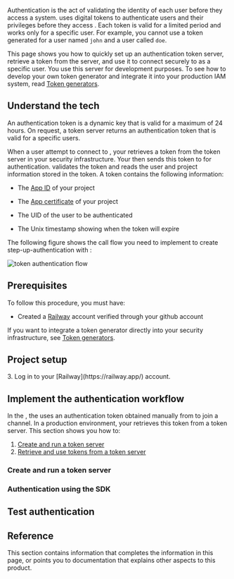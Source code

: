 
Authentication is the act of validating the identity of each user before they access a system. <Vg k="COMPANY" />
uses digital tokens to authenticate users and their privileges before they access <Vg k="MESS" />. Each token is valid
for a limited period and works only for a specific user. For example, you cannot use a token generated for a user
named `john` and a user called `doe`.

This page shows you how to quickly set up an authentication token server, retrieve a token from the server, and use
it to connect securely to <Vg k="MESS" /> as a specific user. You use this server for development
purposes. To see how to develop your own token generator and integrate it into your production IAM system, read
[Token generators](/signaling/develop/integrate-token-generation).

## Understand the tech

An authentication token is a dynamic key that is valid for a maximum of 24 hours. On request, a token server returns
an authentication token that is valid for a specific users.

When a user attempt to connect to <Vg k="MESS" />, your <Vpl k="CLIENT" />  retrieves a token from the
token server in your security infrastructure. Your <Vpl k="CLIENT" /> then sends this token  to <Vg
k="AGORA_BACKEND" /> for authentication. <Vg k="AGORA_BACKEND" /> validates the token and reads the user and
project information stored in the token. A token contains the following information:

-   The [App ID](../reference/manage-agora-account#get-the-app-id) of your <Vg k="COMPANY" /> project

-   The [App certificate](../reference/manage-agora-account#get-the-app-certificate) of your <Vg k="COMPANY" /> project

-   The UID of the user to be authenticated

-   The Unix timestamp showing when the token will expire

The following figure shows the call flow you need to implement to  create step-up-authentication with <Vpd k="MESS"/>:

![token authentication flow](/images/video-sdk/authentication-logic.png)


## Prerequisites

To follow this procedure, you must have:

-  Created a [Railway](https://railway.app/) account verified through your github account
<Prerequisites />

If you want to integrate a token generator directly into your security infrastructure, see [Token generators](/video-calling/develop/integrate-token-generation).

## Project setup

<Setup />
3.  Log in to your [Railway](https://railway.app/) account.

## Implement the authentication workflow

In the <Vg k="GET_STARTED"/>, the <Vpl k="CLIENT" /> uses an authentication token obtained manually from <Vg k="CONSOLE" /> to join a channel. In a production environment, your <Vpl k="CLIENT" /> retrieves this token from a token server. This section shows you how to:

1.  [Create and run a token server](#create-and-run-a-token-server)
2.  [Retrieve and use tokens from a token server](#authentication-using-the-sdk)

### Create and run a token server

<CreateRunTokenServer/>

### Authentication using the SDK

<Implement />


## Test authentication


<Test />

## Reference

This section contains information that completes the information in this page, or points you to documentation that explains other aspects to this product.

<TokenServerSourceStructure />

<Reference />

